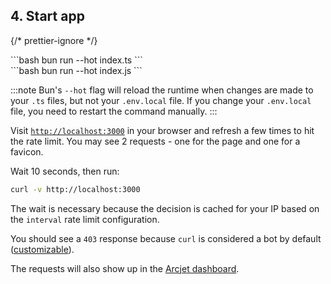 
## 4. Start app

{/* prettier-ignore */}
<SelectableContent client:load syncKey="language" frameworkSwitcher>
<div slot="TS" slotIdx="1">
```bash
bun run --hot index.ts
```
</div>
<div slot="JS" slotIdx="2">
```bash
bun run --hot index.js
```
</div>
</SelectableContent>

:::note
Bun's `--hot` flag will reload the runtime when changes are made to your `.ts`
files, but not your `.env.local` file. If you change your `.env.local` file,
you need to restart the command manually.
:::

Visit [`http://localhost:3000`](http://localhost:3000) in your browser and
refresh a few times to hit the rate limit. You may see 2 requests - one for the
page and one for a favicon.

Wait 10 seconds, then run:

```sh
curl -v http://localhost:3000
```

The wait is necessary because the decision is cached for your IP based on the
`interval` rate limit configuration.

You should see a `403` response because `curl` is considered a bot by default
([customizable](/bot-protection/identifying-bots)).

The requests will also show up in the [Arcjet
dashboard](https://app.arcjet.com).

